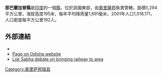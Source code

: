 '''那巴蘭加普縣'''是[[印度|印度]]的一個[[縣|縣]]，位於該國東部，由[[奧里薩邦|奧里薩邦]]負責管轄，面積5,294平方公里，海拔高度195米，每年平均降雨量1,691毫米，2001年人口1,018,171，人口密度每平方公里192人。

==外部連結==
* {{official website|http://nabarangpur.nic.in/}}
* [https://web.archive.org/web/20090228150917/http://www.123orissa.com/exploreorissa/distinfo/nawarangpur.asp Page on Odisha website]
* [http://164.100.24.208/debate14/debtext.asp?slno=106&ser=&smode= Lok Sabha debate on bringing railway to area] {{Wayback|url=http://164.100.24.208/debate14/debtext.asp?slno=106&ser=&smode= |date=20090906015249 }}

{{奥里萨邦行政区划小作品}}
[[Category:奥里萨邦辖县|Category:奥里萨邦辖县]]